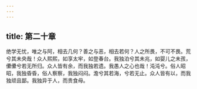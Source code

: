 ```yaml
---
---
---
```

title: 第二十章
---







绝学无忧，唯之与阿，相去几何？善之与恶，相去若何？人之所畏，不可不畏。荒兮其未央哉！众人熙熙，如享太牢，如登春台。我独泊兮其未兆，如婴儿之未孩，儽儽兮若无所归。众人皆有余，而我独若遗。我愚人之心也哉！沌沌兮。俗人昭昭，我独昏昏，俗人察察，我独闷闷。澹兮其若海，兮若无止。众人皆有以，而我独顽且鄙。我独异于人，而贵食母。